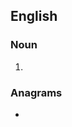{{also|cabinboy|cabin boy}}
==English==

===Noun===
{{en-noun}}

# {{alternative spelling of|cabin boy|lang=en}}

===Anagrams===
* {{anagrams|en|babycino}}